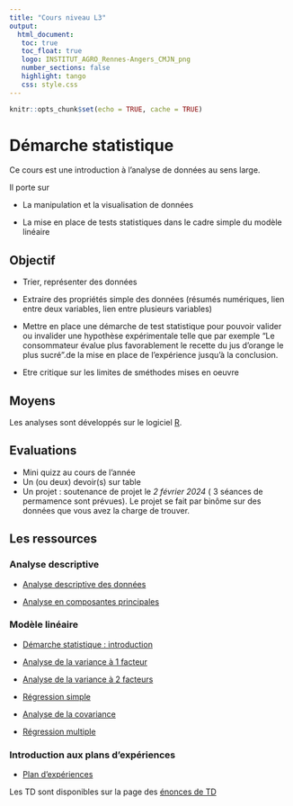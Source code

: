 ```yaml
---
title: "Cours niveau L3"
output: 
  html_document:
   toc: true
   toc_float: true
   logo: INSTITUT_AGRO_Rennes-Angers_CMJN_png
   number_sections: false
   highlight: tango
   css: style.css
---
```





```r
knitr::opts_chunk$set(echo = TRUE, cache = TRUE)
```

# Démarche statistique 

Ce cours est une introduction à l'analyse de données au sens large. 

Il porte sur 

* La manipulation et la visualisation de données

* La mise en place de tests statistiques dans le cadre simple du modèle linéaire


## Objectif 

* Trier, représenter des données

* Extraire des propriétés simple des données (résumés numériques, lien entre deux variables, lien entre plusieurs variables)

* Mettre en place une démarche de test statistique pour pouvoir valider ou invalider une hypothèse expérimentale telle que par exemple "Le consommateur évalue plus favorablement le recette du jus d'orange le plus sucré".de la mise en place de l'expérience jusqu'à la conclusion.

* Etre critique sur les limites de sméthodes mises en oeuvre

## Moyens 

Les analyses sont développés sur le logiciel [R](https://www.r-project.org/).  

## Evaluations

* Mini quizz au cours de l'année
* Un (ou deux) devoir(s) sur table 
* Un projet : soutenance de projet le *2 février 2024* ( 3 séances de permamence sont prévues). Le projet se fait par binôme sur des données que vous avez la charge de trouver.



## Les ressources

### Analyse descriptive 

* [Analyse descriptive des données](http://marieetienne.github.io/demarche_stat_partie2/_presentation/a_descriptive.html)

* [Analyse en composantes principales](http://marieetienne.github.io/demarche_stat_partie2/_presentation/acp.html)

### Modèle linéaire

* [Démarche statistique : introduction](http://marieetienne.github.io/demarche_stat_partie2/_presentation/demarche_statistique.html)

* [Analyse de la variance à 1 facteur](http://marieetienne.github.io/demarche_stat_partie2/_presentation/anova.html)

* [Analyse de la variance à 2 facteurs](http://marieetienne.github.io/demarche_stat_partie2/_presentation/anova2.html)

* [Régression simple](http://marieetienne.github.io/demarche_stat_partie2/_presentation/regression_simple.html)

* [Analyse de la covariance](http://marieetienne.github.io/demarche_stat_partie2/_presentation/ancova.html)

* [Régression multiple](http://marieetienne.github.io/demarche_stat_partie2/_presentation/regression.html)

### Introduction aux plans d'expériences

* [Plan d'expériences](https://marieetienne.github.io/demarche_stat_partie2/_presentation/plan_exp.html#1)


Les  TD  sont disponibles sur la page des [énonces de TD](https://marieetienne.github.io/demarche_statistique_AAgro/)
